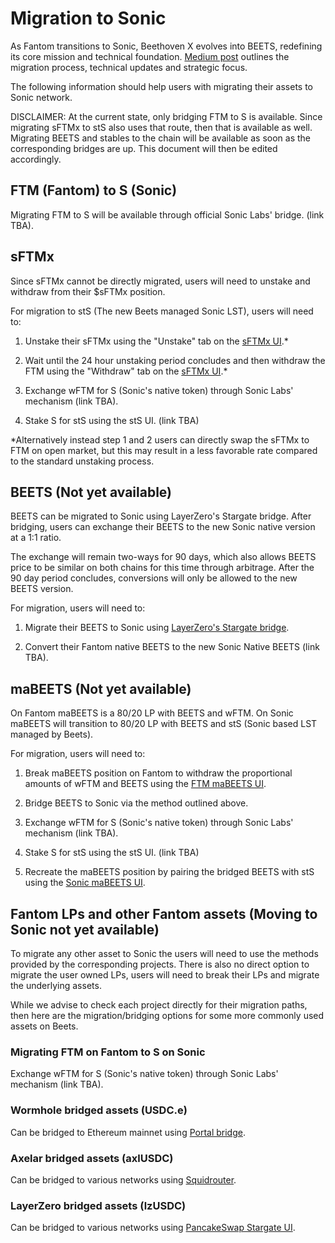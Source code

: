 # Migration to Sonic

As Fantom transitions to Sonic, Beethoven X evolves into BEETS, redefining its core mission and technical foundation. [Medium post](https://beethovenxio.medium.com/beets-2-0-the-sonic-revolution-91cfb609922b) outlines the migration process, technical updates and strategic focus.

The following information should help users with migrating their assets to Sonic network.

DISCLAIMER: At the current state, only bridging FTM to S is available. Since migrating sFTMx to stS also uses that route, then that is available as well. Migrating BEETS and stables to the chain will be available as soon as the corresponding bridges are up. This document will then be edited accordingly.

## FTM (Fantom) to S (Sonic)

Migrating FTM to S will be available through official Sonic Labs' bridge. (link TBA).

## sFTMx 

Since sFTMx cannot be directly migrated, users will need to unstake and withdraw from their $sFTMx position. 

For migration to stS (The new Beets managed Sonic LST), users will need to:

1) Unstake their sFTMx using the "Unstake" tab on the [sFTMx UI](https://beets.fi/sftmx).*

2) Wait until the 24 hour unstaking period concludes and then withdraw the FTM using the "Withdraw" tab on the [sFTMx UI](https://beets.fi/sftmx).*

3) Exchange wFTM for S (Sonic's native token) through Sonic Labs' mechanism (link TBA).

4) Stake S for stS using the stS UI. (link TBA)

*Alternatively instead step 1 and 2 users can directly swap the sFTMx to FTM on open market, but this may result in a less favorable rate compared to the standard unstaking process.

## BEETS (Not yet available)

BEETS can be migrated to Sonic using LayerZero's Stargate bridge. 
After bridging, users can exchange their BEETS to the new Sonic native version at a 1:1 ratio. 

The exchange will remain two-ways for 90 days, which also allows BEETS price to be similar on both chains for this time through arbitrage. After the 90 day period concludes, conversions will only be allowed to the new BEETS version.

For migration, users will need to:

1) Migrate their BEETS to Sonic using [LayerZero's Stargate bridge](https://stargate.finance/bridge?srcChain=fantom&srcToken=0xF24Bcf4d1e507740041C9cFd2DddB29585aDCe1e&dstChain=optimism&dstToken=0xb4Bc46bc6cB217B59ea8F4530BaE26Bf69F677f0).

2) Convert their Fantom native BEETS to the new Sonic Native BEETS (link TBA).

## maBEETS (Not yet available)

On Fantom maBEETS is a 80/20 LP with BEETS and wFTM. On Sonic maBEETS will transition to 80/20 LP with BEETS and stS (Sonic based LST managed by Beets).

For migration, users will need to:

1) Break maBEETS position on Fantom to withdraw the proportional amounts of wFTM and BEETS using the [FTM maBEETS UI](https://ftm.beets.fi/mabeets).

2) Bridge BEETS to Sonic via the method outlined above.

3) Exchange wFTM for S (Sonic's native token) through Sonic Labs' mechanism (link TBA).

4) Stake S for stS using the stS UI. (link TBA)

5) Recreate the maBEETS position by pairing the bridged BEETS with stS using the [Sonic maBEETS UI](https://ma.beets.fi/).

## Fantom LPs and other Fantom assets (Moving to Sonic not yet available)

To migrate any other asset to Sonic the users will need to use the methods provided by the corresponding projects. There is also no direct option to migrate the user owned LPs, users will need to break their LPs and migrate the underlying assets.

While we advise to check each project directly for their migration paths, then here are the migration/bridging options for some more commonly used assets on Beets.

### Migrating FTM on Fantom to S on Sonic

Exchange wFTM for S (Sonic's native token) through Sonic Labs' mechanism (link TBA).

### Wormhole bridged assets (USDC.e)

Can be bridged to Ethereum mainnet using [Portal bridge](https://portalbridge.com/).

### Axelar bridged assets (axlUSDC)

Can be bridged to various networks using [Squidrouter](https://app.squidrouter.com/).

### LayerZero bridged assets (lzUSDC)

Can be bridged to various networks using [PancakeSwap Stargate UI](https://bridge.pancakeswap.finance/stargate).